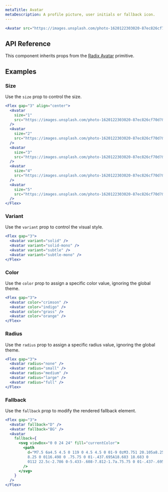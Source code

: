 ```yaml
---
metaTitle: Avatar
metaDescription: A profile picture, user initials or fallback icon.
---
```


```jsx live=true
<Avatar src="https://images.unsplash.com/photo-1620122303020-87ec826cf70d?&w=128&h=128&dpr=2&q=80" />
```

## API Reference

This component inherits props from the [Radix Avatar](/docs/primitives/components/avatar) primitive.

<ThemesPropsTable name="avatar" />

## Examples

### Size

Use the `size` prop to control the size.

```jsx live=true
<Flex gap="3" align="center">
  <Avatar
    size="1"
    src="https://images.unsplash.com/photo-1620122303020-87ec826cf70d?&w=128&h=128&dpr=2&q=80"
  />
  <Avatar
    size="2"
    src="https://images.unsplash.com/photo-1620122303020-87ec826cf70d?&w=128&h=128&dpr=2&q=80"
  />
  <Avatar
    size="3"
    src="https://images.unsplash.com/photo-1620122303020-87ec826cf70d?&w=128&h=128&dpr=2&q=80"
  />
  <Avatar
    size="4"
    src="https://images.unsplash.com/photo-1620122303020-87ec826cf70d?&w=128&h=128&dpr=2&q=80"
  />
  <Avatar
    size="5"
    src="https://images.unsplash.com/photo-1620122303020-87ec826cf70d?&w=128&h=128&dpr=2&q=80"
  />
</Flex>
```

### Variant

Use the `variant` prop to control the visual style.

```jsx live=true
<Flex gap="3">
  <Avatar variant="solid" />
  <Avatar variant="solid-mono" />
  <Avatar variant="subtle" />
  <Avatar variant="subtle-mono" />
</Flex>
```

### Color

Use the `color` prop to assign a specific color value, ignoring the global theme.

```jsx live=true
<Flex gap="3">
  <Avatar color="crimson" />
  <Avatar color="indigo" />
  <Avatar color="grass" />
  <Avatar color="orange" />
</Flex>
```

### Radius

Use the `radius` prop to assign a specific radius value, ignoring the global theme.

```jsx live=true
<Flex gap="3">
  <Avatar radius="none" />
  <Avatar radius="small" />
  <Avatar radius="medium" />
  <Avatar radius="large" />
  <Avatar radius="full" />
</Flex>
```

### Fallback

Use the `fallback` prop to modify the rendered fallback element.

```jsx live=true
<Flex gap="3">
  <Avatar fallback="D" />
  <Avatar fallback="BG" />
  <Avatar
    fallback={
      <svg viewBox="0 0 24 24" fill="currentColor">
        <path
          d="M7.5 6a4.5 4.5 0 119 0 4.5 4.5 0 01-9 0zM3.751 20.105a8.25
          8.25 0 0116.498 0 .75.75 0 01-.437.695A18.683 18.683 0
          0112 22.5c-2.786 0-5.433-.608-7.812-1.7a.75.75 0 01-.437-.695z"
        />
      </svg>
    }
  />
</Flex>
```
